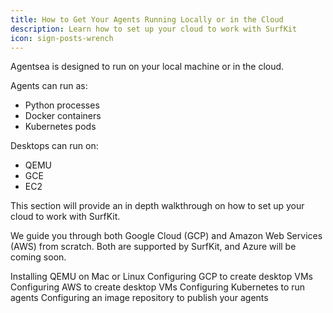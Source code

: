 ```yaml
---
title: How to Get Your Agents Running Locally or in the Cloud
description: Learn how to set up your cloud to work with SurfKit
icon: sign-posts-wrench
---
```


Agentsea is designed to run on your local machine or in the cloud.

Agents can run as:

- Python processes
- Docker containers
- Kubernetes pods

Desktops can run on:

- QEMU
- GCE
- EC2

This section will provide an in depth walkthrough on how to set up your cloud to work with SurfKit.

We guide you through both Google Cloud (GCP) and Amazon Web Services (AWS) from scratch. 
Both are supported by SurfKit, and Azure will be coming soon.

<CardGroup cols={2}>
  <Card
    title="QEMU"
    icon="screwdriver-wrench"
    href="./qemu"
  >
    Installing QEMU on Mac or Linux
  </Card>
  <Card
    title="GCP"
    icon="google"
    href="./gcp"
  >
    Configuring GCP to create desktop VMs
  </Card>
  <Card
    title="AWS"
    icon="aws"
    href="./aws"
  >
    Configuring AWS to create desktop VMs
  </Card>
  <Card
    title="Kubernetes"
    icon="sign-posts-wrench"
    href="./k8s"
  >
    Configuring Kubernetes to run agents
  </Card>
  <Card 
    title="Image registry" 
    icon="docker" 
    href="./docker"
  >
    Configuring an image repository to publish your agents
  </Card>
</CardGroup>
